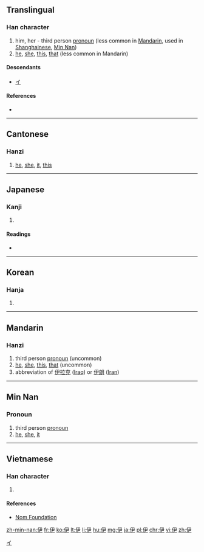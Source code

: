 ==Translingual==

===Han character===
{{Han char|rn=9|rad=人|as=04|sn=6|four=2725<sub>7</sub>|canj=人尸大 (OSK)|ids=⿰[[亻]][[尹]]}}

# him, her - third person [[pronoun]] (less common in [[Mandarin]], used in [[Shanghainese]], [[Min Nan]])
# [[he]], [[she]], [[this]], [[that]] (less common in Mandarin)

====Descendants====
* [[イ]]

====References====
* {{Han ref|kx=0095.150|dkj=00432|dj=0202.010|hdz=10126.090|uh=4F0A|ud=20234|bh=A5EC|bd=42476}}

[[Category:Han characters from which katakana were derived|イ]]

----

==Cantonese==

===Hanzi===
{{yue-hanzi|jyut=ji1|y=yi1}}

# [[he]], [[she]], [[it]], [[this]]

----

==Japanese==

===Kanji===
{{ja-kanji|grade=|rs=人04}}

# {{defn|lang=ja|sort=人04}}

====Readings====
* {{ja-readings|on=[[い]] (i)|kun=[[これ]] (kore), [[かれ]] (kare), [[ただ]] (tada)}}

----

==Korean==

===Hanja===
{{ko-hanja|hangeul=이|rv=i|mr=yi}}

# {{defn|lang=ko|sort=人04}}

----

==Mandarin==
{{wikipedia|lang=cmn}}

===Hanzi===
{{cmn-hanzi|pin=[[yī]] ([[yi1]])|wg=i<sup>1</sup>}}

# third person [[pronoun]] (uncommon)
# [[he]], [[she]], [[this]], [[that]] (uncommon)
# abbreviation of [[伊拉克]] ([[Iraq]]) or [[伊朗]] ([[Iran]])

----

==Min Nan==

===Pronoun===
{{nan-pronoun|ts|poj=i|rs=}}

# third person [[pronoun]]
# [[he]], [[she]], [[it]]

----

==Vietnamese==

===Han character===
{{vi-hantu|[[y]], [[ì]], [[huy]]|rs=人04}}

# {{defn|lang=vi|sort=人04}}

====References====
*[http://nomfoundation.org/common/nom_details.php?codepoint=4f0a Nom Foundation]

[[zh-min-nan:伊]]
[[fr:伊]]
[[ko:伊]]
[[lt:伊]]
[[li:伊]]
[[hu:伊]]
[[mg:伊]]
[[ja:伊]]
[[pl:伊]]
[[chr:伊]]
[[vi:伊]]
[[zh:伊]]